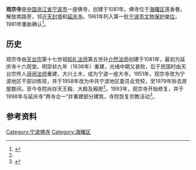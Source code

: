 {{文物保护单位
| 级别 = 市县级
| 省名 = 浙江省
| 市/县名 = 宁波市
| 图片 = Guanzong Temple, Ningbo, 2016-10-15 05.jpg
| 名称 = 观宗寺
| 编号 = 
| 分类 = 古建筑及历史纪念建筑物
| 时代 = [[清朝|清]]—[[现代|现代]]
| 所在 = [[宁波市|宁波市]][[海曙区|海曙区]]
| 登录 = 1961年
}}
'''观宗寺'''是[[中国|中国]][[浙江省|浙江省]][[宁波市|宁波市]]一座佛寺，创建于1081年。佛寺位于[[海曙区|海曙区]]莲香巷，解放南路旁，邻近[[天封塔|天封塔]]和[[延庆寺_(宁波)|延庆寺]]。1961年列入第一批[[宁波市文物保护单位|宁波市文物保护单位]]，1981年重新确认<ref name="main">{{cite article|url=http://202.107.212.146:838/nbwshj/index.php?option=com_content&view=article&id=706:2011-09-19-07-47-09&catid=55:m&Itemid=74|title=谛闲法师与观宗寺|journal=宁波文史资料汇集|author=洪可尧|date=1984-05|access-date=2013-08-14|archive-date=2019-07-22|archive-url=https://web.archive.org/web/20190722164343/http://202.107.212.146:838/nbwshj/index.php?option=com_content&view=article&id=706:2011-09-19-07-47-09&catid=55:m&Itemid=74|dead-url=no}}</ref>。

== 历史 ==
观宗寺由[[天台宗|天台宗]]第十七世祖[[知礼法师|知礼法师]]第五世孙[[介然法师|介然法师]]创建于1081年，最初为延庆寺十六观堂。明崇祯九年（1636年）重建，光绪中期又衰败，后于民国时由天台宗传人[[谛闲法师|谛闲法师]]重建，大兴土木，成为宁波一座大寺。1951年，观宗寺改为宁波地区干部训练班，并于1958年改为中共宁波地区委员会党校，至1979年拆去房屋数间，至今寺院尚存天王殿、大殿及厢房<ref name="main" />。1993年，观宗寺开始修复，并于1998年与延庆寺“两寺合一”并重建部分建筑，寺院恢复宗教活动<ref>{{cite web|url=http://www.nbgzjs.com/Page.asp?id=1&class=6|title=寺院介绍|publisher=宁波观宗讲寺|accessdate=2013-08-14|archive-url=https://web.archive.org/web/20161113175749/http://nbgzjs.com/Page.asp?id=1&class=6|archive-date=2016-11-13|dead-url=yes}}</ref>。

== 参考资料 ==
{{reflist}}
{{Ningbo-stub}}
[[Category:宁波佛寺|Category:宁波佛寺]]
[[Category:海曙区|Category:海曙区]]